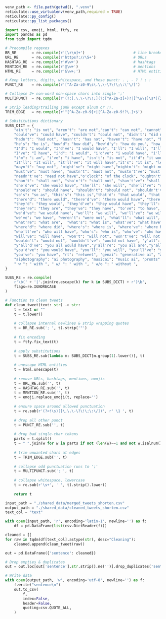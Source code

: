 ```r
venv_path <- file.path(getwd(), ".venv")
reticulate::use_virtualenv(venv_path,required = TRUE)
reticulate::py_config()
reticulate::py_list_packages()
```

```python
import csv, emoji, html, ftfy, re
import pandas as pd
from tqdm import tqdm

# Precompile regexes
BR_RE       = re.compile(r'[\r\n]+')                      # line breaks
URL_RE      = re.compile(r'https?://\S+')                 # URLs
HASHTAG_RE  = re.compile(r'#\w+')                         # hashtags
MENTION_RE  = re.compile(r'@\w+')                         # mentions
HTML_RE     = re.compile(r'&\w+;')                        # HTML entities

# Keep letters, digits, whitespace, and these punct: . , - ? ! ; :
PUNCT_RE    = re.compile(r'[^A-Za-z0-9\s\.\,\-\?\!\;\:\'\/]')

# Collapse 2+ non-word non-space chars into single ';'
MULTIPUNCT  = re.compile(r'(?:[,\.\-\?\!;](?:[^A-Za-z]+)?|[^\w\s]\s*){2,}')

# Strip leading/trailing junk except alnum or !?. 
TRIM_EDGE   = re.compile(r'^[^A-Za-z0-9]+|[^A-Za-z0-9!?\.]+$')

# Substitutions dictionary
SUBS_DICT = {
    "ain't": "is not", "aren't": "are not","can't": "can not", "cannot": "can not", "'cause": "because",
    "could've": "could have", "couldn't": "could not", "didn't": "did not",  "doesn't": "does not", "don't": "do not",
    "hadn't": "had not", "hasn't": "has not", "haven't": "have not", "he'd": "he would","he'll": "he will",
    "he's": "he is", "how'd": "how did", "how'd'y": "how do you", "how'll": "how will", "how's": "how is",
    "I'd": "I would", "I'd've": "I would have", "I'll": "I will", "I'll've": "I will have","I'm": "I am",
    "I've": "I have", "i'd": "i would", "i'd've": "i would have", "i'll": "i will",  "i'll've": "i will have",
    "i'm": "i am", "i've": "i have", "isn't": "is not", "it'd": "it would", "it'd've": "it would have",
    "it'll": "it will", "it'll've": "it will have","it's": "it is", "let's": "let us", "ma'am": "madam",
    "mayn't": "may not", "might've": "might have","mightn't": "might not","mightn't've": "might not have",
    "must've": "must have", "mustn't": "must not", "mustn't've": "must not have", "needn't": "need not",
    "needn't've": "need not have","o'clock": "of the clock", "oughtn't": "ought not", "oughtn't've": "ought not have",
    "shan't": "shall not", "sha'n't": "shall not", "shan't've": "shall not have", "she'd": "she would",
    "she'd've": "she would have", "she'll": "she will", "she'll've": "she will have", "she's": "she is",
    "should've": "should have", "shouldn't": "should not", "shouldn't've": "should not have", "so've": "so have",
    "so's": "so as", "this's": "this is","that'd": "that would", "that'd've": "that would have", "that's": "that is",
    "there'd": "there would", "there'd've": "there would have", "there's": "there is", "here's": "here is",
    "they'd": "they would", "they'd've": "they would have", "they'll": "they will", "they'll've": "they will have",
    "they're": "they are", "they've": "they have", "to've": "to have", "wasn't": "was not", "we'd": "we would",
    "we'd've": "we would have", "we'll": "we will", "we'll've": "we will have", "we're": "we are",
    "we've": "we have", "weren't": "were not", "what'll": "what will", "what'll've": "what will have",
    "what're": "what are",  "what's": "what is", "what've": "what have", "when's": "when is", "when've": "when have",
    "where'd": "where did", "where's": "where is", "where've": "where have", "who'll": "who will",
    "who'll've": "who will have", "who's": "who is", "who've": "who have", "why's": "why is", "why've": "why have",
    "will've": "will have", "won't": "will not", "won't've": "will not have", "would've": "would have",
    "wouldn't": "would not", "wouldn't've": "would not have", "y'all": "you all", "y'all'd": "you all would",
    "y'all'd've": "you all would have","y'all're": "you all are","y'all've": "you all have","you'd": "you would",
    "you'd've": "you would have", "you'll": "you will", "you'll've": "you will have", "you're": "you are",
    "you've": "you have", "rt": "retweet", "genai": "generative ai", "aiart": "ai art", "aigenerated": "ai generated",
    "aiphotography": "ai photography", "musicai": "music ai", "promts": "prompts", "&amp;": "and",
    " w ": " with ", " w/ ": " with ", " w/o ": " without ",
}

SUBS_RE = re.compile(
    r'\b(' + '|'.join(re.escape(k) for k in SUBS_DICT) + r')\b',
    flags=re.IGNORECASE
)

# Function to clean tweets
def clean_tweet(text: str) -> str:
    t = text or ""
    t = t.lower()
    
    # collapse internal newlines & strip wrapping quotes
    t = BR_RE.sub('; ', t).strip('"')
    
    # fix encoding
    t = ftfy.fix_text(t)
    
    # apply substitutions
    t = SUBS_RE.sub(lambda m: SUBS_DICT[m.group(1).lower()], t)
    
    # unescape HTML entities
    t = html.unescape(t)
    
    # remove URLs, hashtags, mentions, emojis
    t = URL_RE.sub('', t)
    t = HASHTAG_RE.sub('', t)
    t = MENTION_RE.sub('', t)
    t = emoji.replace_emoji(t, replace='')
    
    # ensure space around allowed punctuation
    t = re.sub(r'(?<!\s)([\,\.\-\?\!\;\:\/])', r' \1 ', t)
    
    # drop all other punct
    t = PUNCT_RE.sub('', t)
    
    # drop bad single‐char tokens
    parts = t.split()
    t = " ".join(w for w in parts if not (len(w)==1 and not w.isalnum() and w not in ".,-?!;:"))
    
    # trim unwanted chars at edges
    t = TRIM_EDGE.sub('', t)
    
    # collapse odd punctuation runs to ';'
    t = MULTIPUNCT.sub('; ', t)
    
    # collapse whitespace, lowercase
    t = re.sub(r'\s+', ' ', t).strip().lower()
    
    return t
```

```python
input_path = "./shared_data/merged_tweets_shorten.csv"
output_path = "./shared_data/cleaned_tweets_shorten.csv"
text_col = "text"

with open(input_path, 'r', encoding='latin-1', newline='') as f:
    df = pd.DataFrame(list(csv.DictReader(f)))

cleaned = []
for raw in tqdm(df[text_col].astype(str), desc="Cleaning"):
    cleaned.append(clean_tweet(raw))

out = pd.DataFrame({'sentence': cleaned})

# Drop empties & duplicates
out = out.loc[out['sentence'].str.strip().ne('')].drop_duplicates('sentence')

# Write data
with open(output_path, 'w', encoding='utf-8', newline='') as f:
    f.write("sentence\n")
    out.to_csv(
        f,
        index=False,
        header=False,
        quoting=csv.QUOTE_ALL,
    )
```
